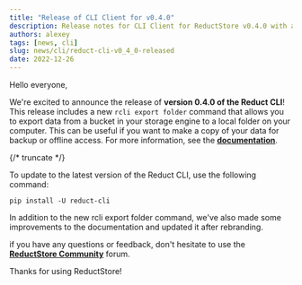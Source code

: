 ```yaml
---
title: "Release of CLI Client for v0.4.0"
description: Release notes for CLI Client for ReductStore v0.4.0 with a new feature to export data to a file system
authors: alexey
tags: [news, cli]
slug: news/cli/reduct-cli-v0_4_0-released
date: 2022-12-26
---
```


Hello everyone,

We're excited to announce the release
of **version 0.4.0 of the Reduct CLI**!
This release includes a new `rcli export folder` command that allows you to export data from a bucket in your storage
engine to a local folder on your computer.
This can be useful if you want to make a copy of your data for backup or offline access. For more information, 
see the [**documentation**](https://cli.reduct.store/en/latest/docs/export/).

{/* truncate */}

To update to the latest version of the Reduct CLI, use the following command:

```
pip install -U reduct-cli
```

In addition to the new rcli export folder command, we've also made some improvements to the documentation and updated it
after rebranding.

if you have any questions or feedback, don't hesitate to use the [**ReductStore Community**](https://community.reduct.store) forum.

Thanks for using ReductStore!